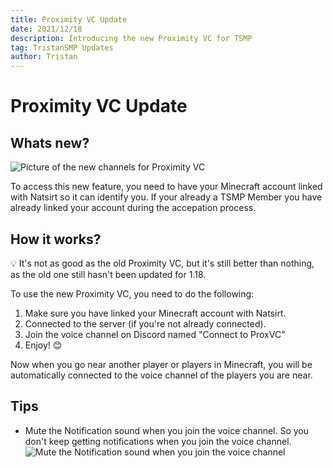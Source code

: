 ```yaml
---
title: Proximity VC Update
date: 2021/12/18
description: Introducing the new Proximity VC for TSMP
tag: TristanSMP Updates
author: Tristan
---
```


# Proximity VC Update

## Whats new?

![Picture of the new channels for Proximity VC](https://tristansmp.com/blogimages/pvcu/channel.png)

To access this new feature, you need to have your Minecraft account linked with Natsirt so it can identify you.
If your already a TSMP Member you have already linked your account during the accepation process.

## How it works?

<aside>
💡 It's not as good as the old Proximity VC, but it's still better than nothing, as the old one still hasn't been updated for 1.18.

</aside>

To use the new Proximity VC, you need to do the following:

1. Make sure you have linked your Minecraft account with Natsirt.
2. Connected to the server (if you're not already connected).
3. Join the voice channel on Discord named "Connect to ProxVC"
4. Enjoy! 😊

Now when you go near another player or players in Minecraft, you will be automatically connected to the voice channel of the players you are near.

## Tips

- Mute the Notification sound when you join the voice channel. So you don't keep getting notifications when you join the voice channel.
  ![Mute the Notification sound when you join the voice channel](https://tristansmp.com/blogimages/pvcu/mute.gif)
